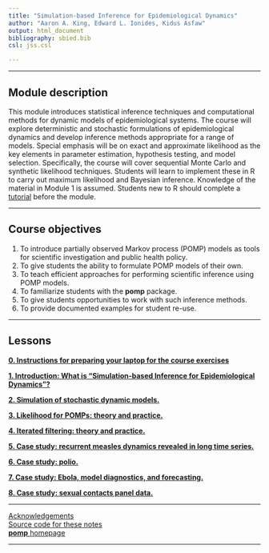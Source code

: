 ```yaml
---
title: "Simulation-based Inference for Epidemiological Dynamics"
author: "Aaron A. King, Edward L. Ionides, Kidus Asfaw"
output: html_document
bibliography: sbied.bib
csl: jss.csl

---
```


----------------------

## Module description

This module introduces statistical inference techniques and computational methods for dynamic models of epidemiological systems.
The course will explore deterministic and stochastic formulations of epidemiological dynamics and develop inference methods appropriate for a range of models.
Special emphasis will be on exact and approximate likelihood as the key elements in parameter estimation, hypothesis testing, and model selection. Specifically, the course will cover sequential Monte Carlo and synthetic likelihood techniques.
Students will learn to implement these in R to carry out maximum likelihood and Bayesian inference. Knowledge of the material in Module 1 is assumed.
Students new to R should complete a [tutorial](https://kingaa.github.io/R_Tutorial/) before the module.

----------------------

## Course objectives

1. To introduce partially observed Markov process (POMP) models as tools for scientific investigation and public health policy.
1. To give students the ability to formulate POMP models of their own.
1. To teach efficient approaches for performing scientific inference using POMP models.
1. To familiarize students with the **pomp** package.
1. To give students opportunities to work with such inference methods.
1. To provide documented examples for student re-use.

----------------------

## Lessons

[**0. Instructions for preparing your laptop for the course exercises**](./prep/index.html)

[**1. Introduction: What is "Simulation-based Inference for Epidemiological Dynamics"?**](./intro/)

[**2. Simulation of stochastic dynamic models.**](./stochsim/)

[**3. Likelihood for POMPs: theory and practice.**](./pfilter/)

[**4. Iterated filtering: theory and practice.**](./mif/)

[**5. Case study: recurrent measles dynamics revealed in long time series.**](./mif/)

[**6. Case study: polio.**](./polio/)

[**7. Case study: Ebola, model diagnostics, and forecasting.**](./ebola/)

[**8. Case study: sexual contacts panel data.**](./contacts/)

------------------------------------

[Acknowledgements](./acknowledge.html)  
[Source code for these notes](http://github.com/kingaa/sbied/)  
[**pomp** homepage](https://kingaa.github.io/pomp/)  

----------------------
